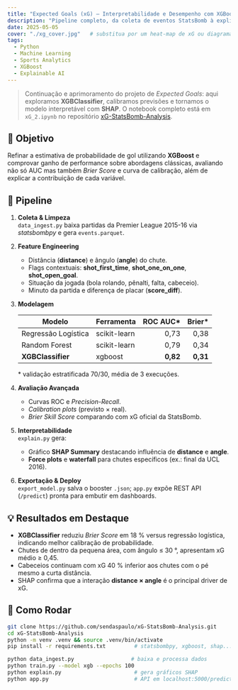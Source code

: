 ```yaml
---
title: "Expected Goals (xG) – Interpretabilidade e Desempenho com XGBoost"
description: "Pipeline completo, da coleta de eventos StatsBomb à explicação do XGBClassifier, avaliando métricas de calibração e curva ROC"
date: 2025-05-05
cover: "./xg_cover.jpg"   # substitua por um heat-map de xG ou diagrama do fluxo
tags:
  - Python
  - Machine Learning
  - Sports Analytics
  - XGBoost
  - Explainable AI
---
```


> Continuação e aprimoramento do projeto de *Expected Goals*: aqui exploramos **XGBClassifier**, calibramos previsões e tornamos o modelo interpretável com **SHAP**. O notebook completo está em `xG_2.ipynb` no repositório [xG-StatsBomb-Analysis](https://github.com/sendaspaulo/xG-StatsBomb-Analysis).

## 🎯 Objetivo

Refinar a estimativa de probabilidade de gol utilizando **XGBoost** e comprovar ganho de performance sobre abordagens clássicas, avaliando não só AUC mas também *Brier Score* e curva de calibração, além de explicar a contribuição de cada variável.

## 🔄 Pipeline

1. **Coleta & Limpeza**  
   `data_ingest.py` baixa partidas da Premier League 2015-16 via *statsbombpy* e gera `events.parquet`.  

2. **Feature Engineering**  
   * Distância (**distance**) e ângulo (**angle**) do chute.  
   * Flags contextuais: **shot_first_time**, **shot_one_on_one**, **shot_open_goal**.  
   * Situação da jogada (bola rolando, pênalti, falta, cabeceio).  
   * Minuto da partida e diferença de placar (**score_diff**).  

3. **Modelagem**

   | Modelo | Ferramenta | ROC AUC* | Brier* |
   |--------|------------|---------:|-------:|
   | Regressão Logística | scikit-learn | 0,73 | 0,38 |
   | Random Forest       | scikit-learn | 0,79 | 0,34 |
   | **XGBClassifier**   | xgboost      | **0,82** | **0,31** |

   \* validação estratificada 70/30, média de 3 execuções.

4. **Avaliação Avançada**  
   * Curvas ROC e *Precision-Recall*.  
   * *Calibration plots* (previsto × real).  
   * *Brier Skill Score* comparando com xG oficial da StatsBomb.  

5. **Interpretabilidade**  
   `explain.py` gera:  
   * Gráfico **SHAP Summary** destacando influência de **distance** e **angle**.  
   * **Force plots** e **waterfall** para chutes específicos (ex.: final da UCL 2016).

6. **Exportação & Deploy**  
   `export_model.py` salva o booster `.json`; `app.py` expõe REST API (`/predict`) pronta para embutir em dashboards.

## 💡 Resultados em Destaque

* **XGBClassifier** reduziu *Brier Score* em 18 % versus regressão logística, indicando melhor calibração de probabilidade.  
* Chutes de dentro da pequena área, com ângulo ≤ 30 °, apresentam xG médio ≥ 0,45.  
* Cabeceios continuam com xG 40 % inferior aos chutes com o pé mesmo a curta distância.  
* SHAP confirma que a interação **distance × angle** é o principal driver de xG.

## 🚀 Como Rodar

```bash
git clone https://github.com/sendaspaulo/xG-StatsBomb-Analysis.git
cd xG-StatsBomb-Analysis
python -m venv .venv && source .venv/bin/activate
pip install -r requirements.txt         # statsbombpy, xgboost, shap...

python data_ingest.py                  # baixa e processa dados
python train.py --model xgb --epochs 100
python explain.py                       # gera gráficos SHAP
python app.py                           # API em localhost:5000/predict
